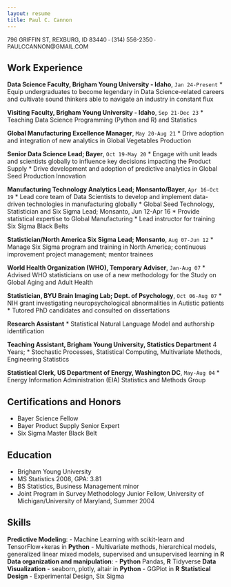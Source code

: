 ```yaml
---
layout: resume
title: Paul C. Cannon
---
```


<p style="text-align": center><font size = "2">796 GRIFFIN ST, REXBURG, ID 83440 ∙ (314) 556-2350 ∙ PAULCCANNON@GMAIL.COM </font></p>

## Work Experience

**Data Science Faculty, Brigham Young University - Idaho**, `Jan 24-Present`
   * Equip undergraduates to become legendary in Data Science-related careers and cultivate sound thinkers able to navigate an industry in constant flux

**Visiting Faculty, Brigham Young University - Idaho**, `Sep 21-Dec 23`
   * Teaching Data Science Programming (Python and R) and Statistics

**Global Manufacturing Excellence Manager**, `May 20-Aug 21`
   * Drive adoption and integration of new analytics in Global Vegetables Production

**Senior Data Science Lead; Bayer**, `Oct 19-May 20`
   * Engage with unit leads and scientists globally to influence key decisions impacting the Product Supply
   * Drive development and adoption of predictive analytics in Global Seed Production Innovation

**Manufacturing Technology Analytics Lead; Monsanto/Bayer**, `Apr 16-Oct 19`
   * Lead core team of Data Scientists to develop and implement data-driven technologies in manufacturing globally
   * Global Seed Technology, Statistician and Six Sigma Lead; Monsanto, Jun 12-Apr 16
   * Provide statistical expertise to Global Manufacturing
   * Lead instructor for training Six Sigma Black Belts

**Statistician/North America Six Sigma Lead; Monsanto**, `Aug 07-Jun 12` 
   * Manage Six Sigma program and training in North America; continuous improvement project management; mentor trainees

**World Health Organization (WHO), Temporary Adviser**, `Jan-Aug 07` 
   * Advised WHO statisticians on use of a new methodology for the Study on Global Aging and Adult Health

**Statistician, BYU Brain Imaging Lab; Dept. of Psychology**, `Oct 06-Aug 07`
   * NIH grant investigating neuropsychological abnormalities in Autistic patients
   * Tutored PhD candidates and consulted on dissertations

**Research Assistant**
   * Statistical Natural Language Model and authorship identification

**Teaching Assistant, Brigham Young University, Statistics Department** 4 Years;
   * Stochastic Processes, Statistical Computing, Multivariate Methods, Engineering Statistics

**Statistical Clerk, US Department of Energy, Washington DC**, `May-Aug 04`
   * Energy Information Administration (EIA) Statistics and Methods Group


## Certifications and Honors
  - Bayer Science Fellow
  - Bayer Product Supply Senior Expert
  - Six Sigma Master Black Belt


## Education
- Brigham Young University
- MS Statistics 2008, GPA: 3.81
- BS Statistics, Business Management minor
- Joint Program in Survey Methodology Junior Fellow, University of Michigan/University of Maryland, Summer 2004


## Skills
**Predictive Modeling**: 
  - Machine Learning with scikit-learn and TensorFlow+keras in __Python__
  - Multivariate methods, hierarchical models, generalized linear mixed models, supervised and unsupervised learning in __R__
**Data organization and manipulation**:
  - __Python__ Pandas, __R__ Tidyverse
**Data Visualization**
  - seaborn, plotly, altair in __Python__
  - GGPlot in __R__
**Statistical Design**
  - Experimental Design, Six Sigma
